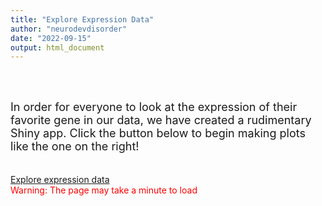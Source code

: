 ```yaml
---
title: "Explore Expression Data"
author: "neurodevdisorder"
date: "2022-09-15"
output: html_document
---
```

</br></br>
<div class="row">
<div class="col-md-6 text-center">
<font size="4">
In order for everyone to look at the expression of their favorite gene in our data, we have created a rudimentary Shiny app. Click the button below to begin making plots like the one on the right!
</font>
</br></br></br>
<a class="btn btn-default" href="https://canceddalab.shinyapps.io/DShuman/" role="button">
Explore expression data</a>
</br>
<span style="color:red">Warning: The page may take a minute to load</span>
</div>
